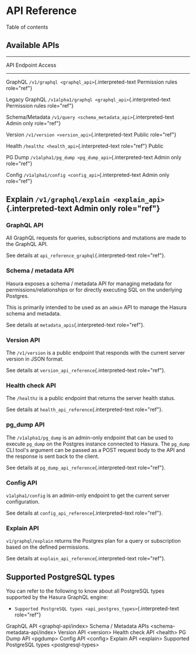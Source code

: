 
API Reference
=============

Table of contents

Available APIs
--------------

  -------------------------------------------------------------------------------------------
  API               Endpoint                                                Access
  ----------------- ------------------------------------------------------- -----------------
  GraphQL           `/v1/graphql <graphql_api>`{.interpreted-text           Permission rules
                    role="ref"}                                             

  Legacy GraphQL    `/v1alpha1/graphql <graphql_api>`{.interpreted-text     Permission rules
                    role="ref"}                                             

  Schema/Metadata   `/v1/query <schema_metadata_api>`{.interpreted-text     Admin only
                    role="ref"}                                             

  Version           `/v1/version <version_api>`{.interpreted-text           Public
                    role="ref"}                                             

  Health            `/healthz <health_api>`{.interpreted-text role="ref"}   Public

  PG Dump           `/v1alpha1/pg_dump <pg_dump_api>`{.interpreted-text     Admin only
                    role="ref"}                                             

  Config            `/v1alpha1/config <config_api>`{.interpreted-text       Admin only
                    role="ref"}                                             

  Explain           `/v1/graphql/explain <explain_api>`{.interpreted-text   Admin only
                    role="ref"}                                             
  -------------------------------------------------------------------------------------------

### GraphQL API

All GraphQL requests for queries, subscriptions and mutations are made
to the GraphQL API.

See details at `api_reference_graphql`{.interpreted-text role="ref"}.

### Schema / metadata API

Hasura exposes a schema / metadata API for managing metadata for
permissions/relationships or for directly executing SQL on the
underlying Postgres.

This is primarily intended to be used as an `admin` API to manage the
Hasura schema and metadata.

See details at `metadata_apis`{.interpreted-text role="ref"}.

### Version API

The `/v1/version` is a public endpoint that responds with the current
server version in JSON format.

See details at `version_api_reference`{.interpreted-text role="ref"}.

### Health check API

The `/healthz` is a public endpoint that returns the server health
status.

See details at `health_api_reference`{.interpreted-text role="ref"}.

### pg\_dump API

The `/v1alpha1/pg_dump` is an admin-only endpoint that can be used to
execute `pg_dump` on the Postgres instance connected to Hasura. The
`pg_dump` CLI tool\'s argument can be passed as a POST request body to
the API and the response is sent back to the client.

See details at `pg_dump_api_reference`{.interpreted-text role="ref"}.

### Config API

`v1alpha1/config` is an admin-only endpoint to get the current server
configuration.

See details at `config_api_reference`{.interpreted-text role="ref"}.

### Explain API

`v1/graphql/explain` returns the Postgres plan for a query or
subscription based on the defined permissions.

See details at `explain_api_reference`{.interpreted-text role="ref"}.

Supported PostgreSQL types
--------------------------

You can refer to the following to know about all PostgreSQL types
supported by the Hasura GraphQL engine:

-   `Supported PostgreSQL types <api_postgres_types>`{.interpreted-text
    role="ref"}

GraphQL API \<graphql-api/index\> Schema / Metadata APIs
\<schema-metadata-api/index\> Version API \<version\> Health check API
\<health\> PG Dump API \<pgdump\> Config API \<config\> Explain API
\<explain\> Supported PostgreSQL types \<postgresql-types\>
